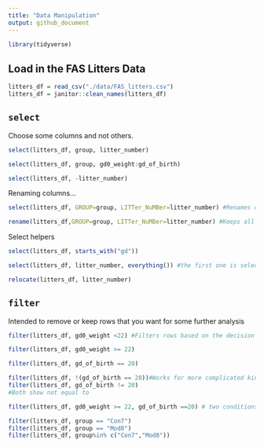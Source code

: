 ```yaml
---
title: "Data Manipulation"
output: github_document
---
```



```r
library(tidyverse)
```

## Load in the FAS Litters Data
```r
litters_df = read_csv("./data/FAS_litters.csv")
litters_df = janitor::clean_names(litters_df)
```

## `select`
Choose some columns and not others.
```r
select(litters_df, group, litter_number)
```

```r
select(litters_df, group, gd0_weight:gd_of_birth)
```

```r
select(litters_df, -litter_number)
```

Renaming columns...
```r
select(litters_df, GROUP=group, LITTer_NuMBer=litter_number) #Renames columns and only shows those
```

```r
rename(litters_df,GROUP=group, LITTer_NuMBer=litter_number) #Keeps all columns but just renames specific ones
```

Select helpers
```r
select(litters_df, starts_with("gd"))
```


```r
select(litters_df, litter_number, everything()) #the first one is selected and then they list everything else after so it helps with re-ordering.
```


```r
relocate(litters_df, litter_number)
```

## `filter`
Intended to remove or keep rows that you want for some further analysis

```r
filter(litters_df, gd0_weight <22) #Filters rows based on the decision
```


```r
filter(litters_df, gd0_weight >= 22) 
```

```r
filter(litters_df, gd_of_birth == 20) 
```

```r
filter(litters_df, !(gd_of_birth == 20))#Works for more complicated kinds of things
filter(litters_df, gd_of_birth != 20) 
#Both show not equal to
```


```r
filter(litters_df, gd0_weight >= 22, gd_of_birth ==20) # two conditions
```

```r
filter(litters_df, group == "Con7")
filter(litters_df, group == "Mod8")
filter(litters_df, group%in% c("Con7","Mod8"))
```









